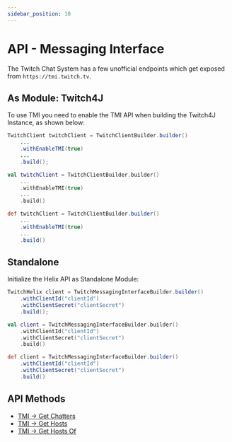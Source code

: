 ```yaml
---
sidebar_position: 10
---
```



# API - Messaging Interface

The Twitch Chat System has a few unofficial endpoints which get exposed from `https://tmi.twitch.tv`.

## As Module: Twitch4J

To use TMI you need to enable the TMI API when building the Twitch4J Instance, as shown below:

<Tabs groupId="code">
<TabItem value="java" label="Java">

```java
TwitchClient twitchClient = TwitchClientBuilder.builder()
    ...
    .withEnableTMI(true)
    ...
    .build();
```

</TabItem>
<TabItem value="kotlin" label="Kotlin">

```kotlin
val twitchClient = TwitchClientBuilder.builder()
    ...
    .withEnableTMI(true)
    ...
    .build()
```

</TabItem>
<TabItem value="groovy" label="Groovy">

```groovy
def twitchClient = TwitchClientBuilder.builder()
    ...
    .withEnableTMI(true)
    ...
    .build()
```

</TabItem>
</Tabs>

## Standalone

Initialize the Helix API as Standalone Module:

<Tabs groupId="code">
<TabItem value="java" label="Java">

```java
TwitchHelix client = TwitchMessagingInterfaceBuilder.builder()
    .withClientId("clientId")
    .withClientSecret("clientSecret")
    .build();
```

</TabItem>
<TabItem value="kotlin" label="Kotlin">

```kotlin
val client = TwitchMessagingInterfaceBuilder.builder()
    .withClientId("clientId")
    .withClientSecret("clientSecret")
    .build()
```

</TabItem>
<TabItem value="groovy" label="Groovy">

```groovy
def client = TwitchMessagingInterfaceBuilder.builder()
    .withClientId("clientId")
    .withClientSecret("clientSecret")
    .build()
```

</TabItem>
</Tabs>

## API Methods

- [TMI -> Get Chatters](./get-chatters)
- [TMI -> Get Hosts](./get-hosts)
- [TMI -> Get Hosts Of](./get-hosts-of)
